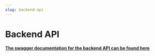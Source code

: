 ```yaml
---
slug: backend-api
---
```


# Backend API


**[The swagger documentation for the backend API can be found here](https://api.pulsatrix.net/swagger-ui/index.html)**
